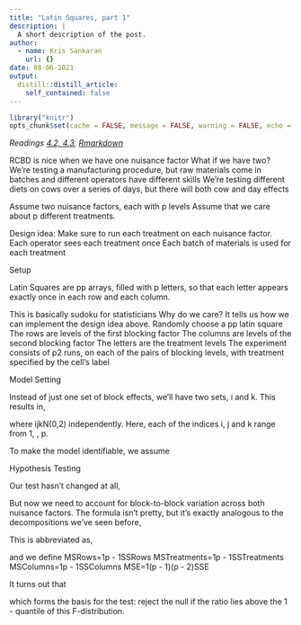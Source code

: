 ```yaml
---
title: "Latin Squares, part 1"
description: |
  A short description of the post.
author:
  - name: Kris Sankaran
    url: {}
date: 08-06-2021
output:
  distill::distill_article:
    self_contained: false
---
```


```r
library("knitr")
opts_chunk$set(cache = FALSE, message = FALSE, warning = FALSE, echo = TRUE)
```

_Readings [4.2, 4.3](), [Rmarkdown]()_


RCBD is nice when we have one nuisance factor
What if we have two?
We’re testing a manufacturing procedure, but raw materials come in batches and different operators have different skills
We’re testing different diets on cows over a series of days, but there will both cow and day effects

Assume two nuisance factors, each with p levels
Assume that we care about p different treatments.

Design idea: Make sure to run each treatment on each nuisance factor.
Each operator sees each treatment once
Each batch of materials is used for each treatment

Setup

Latin Squares are pp arrays, filled with p letters, so that each letter appears exactly once in each row and each column.



This is basically sudoku for statisticians
Why do we care? It tells us how we can implement the design idea above.
Randomly choose a pp latin square
The rows are levels of the first blocking factor
The columns are levels of the second blocking factor
The letters are the treatment levels
The experiment consists of p2 runs, on each of the pairs of blocking levels, with treatment specified by the cell’s label

Model Setting

Instead of just one set of block effects, we’ll have two sets, i and k. This results in,



where ijkN(0,2) independently. Here, each of the indices i, j and k range from 1, , p.

To make the model identifiable, we assume 


Hypothesis Testing

Our test hasn’t changed at all,



But now we need to account for block-to-block variation across both nuisance factors. The formula isn’t pretty, but it’s exactly analogous to the decompositions we’ve seen before,



This is abbreviated as,



and we define
MSRows=1p - 1SSRows
MSTreatments=1p - 1SSTreatments
MSColumns=1p - 1SSColumns
MSE=1(p - 1)(p - 2)SSE

It turns out that



which forms the basis for the test: reject the null if the ratio lies above the 1 -  quantile of this F-distribution.
